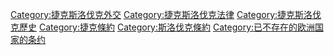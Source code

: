 [[Category:捷克斯洛伐克外交|Category:捷克斯洛伐克外交]]
[[Category:捷克斯洛伐克法律|Category:捷克斯洛伐克法律]]
[[Category:捷克斯洛伐克歷史|Category:捷克斯洛伐克歷史]]
[[Category:捷克條約|Category:捷克條約]]
[[Category:斯洛伐克條約|Category:斯洛伐克條約]]
[[Category:已不存在的欧洲国家的条约|Category:已不存在的欧洲国家的条约]]